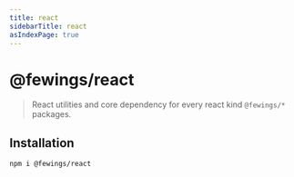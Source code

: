 ```yaml
---
title: react
sidebarTitle: react
asIndexPage: true
---
```


# @fewings/react

> React utilities and core dependency for every react kind `@fewings/*` packages.

## Installation

```sh npm2yarn
npm i @fewings/react
```
